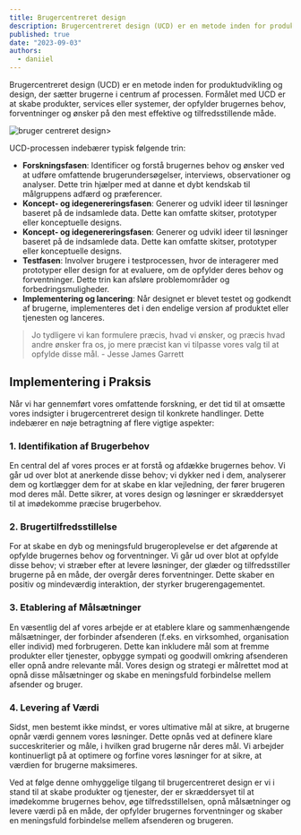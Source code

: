 ```yaml
---
title: Brugercentreret design
description: Brugercentreret design (UCD) er en metode inden for produktudvikling og design, der sætter brugerne i centrum af processen.
published: true
date: "2023-09-03"
authors:
  - daniiel
---
```


Brugercentreret design (UCD) er en metode inden for produktudvikling og design, der sætter brugerne i centrum af processen. Formålet med UCD er at skabe produkter, services eller systemer, der opfylder brugernes behov, forventninger og ønsker på den mest effektive og tilfredsstillende måde.

<img src="/images/blog/user-centered-design.png" alt="bruger centreret design" />>

UCD-processen indebærer typisk følgende trin:
* **Forskningsfasen**: Identificer og forstå brugernes behov og ønsker ved at udføre omfattende brugerundersøgelser, interviews, observationer og analyser. Dette trin hjælper med at danne et dybt kendskab til målgruppens adfærd og præferencer.
* **Koncept- og idegenereringsfasen**: Generer og udvikl ideer til løsninger baseret på de indsamlede data. Dette kan omfatte skitser, prototyper eller konceptuelle designs.
* **Koncept- og idegenereringsfasen**: Generer og udvikl ideer til løsninger baseret på de indsamlede data. Dette kan omfatte skitser, prototyper eller konceptuelle designs.
* **Testfasen**: Involver brugere i testprocessen, hvor de interagerer med prototyper eller design for at evaluere, om de opfylder deres behov og forventninger. Dette trin kan afsløre problemområder og forbedringsmuligheder.
* **Implementering og lancering**: Når designet er blevet testet og godkendt af brugerne, implementeres det i den endelige version af produktet eller tjenesten og lanceres.

> Jo tydligere vi kan formulere præcis, hvad vi ønsker, og præcis hvad andre ønsker fra os, jo mere præcist kan vi tilpasse vores valg til at opfylde disse mål. - Jesse James Garrett

## Implementering i Praksis
Når vi har gennemført vores omfattende forskning, er det tid til at omsætte vores indsigter i brugercentreret design til konkrete handlinger. Dette indebærer en nøje betragtning af flere vigtige aspekter:

### 1. Identifikation af Brugerbehov
En central del af vores proces er at forstå og afdække brugernes behov. Vi går ud over blot at anerkende disse behov; vi dykker ned i dem, analyserer dem og kortlægger dem for at skabe en klar vejledning, der fører brugeren mod deres mål. Dette sikrer, at vores design og løsninger er skræddersyet til at imødekomme præcise brugerbehov.

### 2. Brugertilfredsstillelse
For at skabe en dyb og meningsfuld brugeroplevelse er det afgørende at opfylde brugernes behov og forventninger. Vi går ud over blot at opfylde disse behov; vi stræber efter at levere løsninger, der glæder og tilfredsstiller brugerne på en måde, der overgår deres forventninger. Dette skaber en positiv og mindeværdig interaktion, der styrker brugerengagementet.

### 3. Etablering af Målsætninger
En væsentlig del af vores arbejde er at etablere klare og sammenhængende målsætninger, der forbinder afsenderen (f.eks. en virksomhed, organisation eller individ) med forbrugeren. Dette kan inkludere mål som at fremme produkter eller tjenester, opbygge sympati og goodwill omkring afsenderen eller opnå andre relevante mål. Vores design og strategi er målrettet mod at opnå disse målsætninger og skabe en meningsfuld forbindelse mellem afsender og bruger.

### 4. Levering af Værdi
Sidst, men bestemt ikke mindst, er vores ultimative mål at sikre, at brugerne opnår værdi gennem vores løsninger. Dette opnås ved at definere klare succeskriterier og måle, i hvilken grad brugerne når deres mål. Vi arbejder kontinuerligt på at optimere og forfine vores løsninger for at sikre, at værdien for brugerne maksimeres.

Ved at følge denne omhyggelige tilgang til brugercentreret design er vi i stand til at skabe produkter og tjenester, der er skræddersyet til at imødekomme brugernes behov, øge tilfredsstillelsen, opnå målsætninger og levere værdi på en måde, der opfylder brugernes forventninger og skaber en meningsfuld forbindelse mellem afsenderen og brugeren.